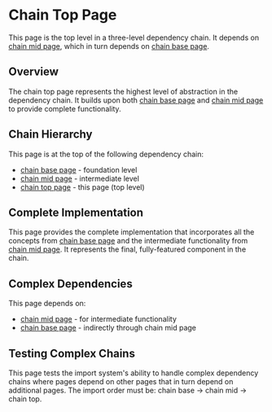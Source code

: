 = Chain Top Page =

This page is the top level in a three-level dependency chain. It depends on [[chain mid page]], which in turn depends on [[chain base page]].

== Overview ==

The chain top page represents the highest level of abstraction in the dependency chain. It builds upon both [[chain base page]] and [[chain mid page]] to provide complete functionality.

== Chain Hierarchy ==

This page is at the top of the following dependency chain:
* [[chain base page]] - foundation level
* [[chain mid page]] - intermediate level
* [[chain top page]] - this page (top level)

== Complete Implementation ==

This page provides the complete implementation that incorporates all the concepts from [[chain base page]] and the intermediate functionality from [[chain mid page]]. It represents the final, fully-featured component in the chain.

== Complex Dependencies ==

This page depends on:
* [[chain mid page]] - for intermediate functionality
* [[chain base page]] - indirectly through chain mid page

== Testing Complex Chains ==

This page tests the import system's ability to handle complex dependency chains where pages depend on other pages that in turn depend on additional pages. The import order must be: chain base → chain mid → chain top.

